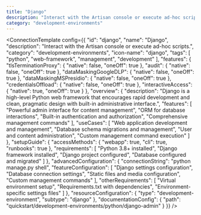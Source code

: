 ```yaml
---
title: "Django"
description: "Interact with the Artisan console or execute ad-hoc scripts."
category: "development-environments"
---
```



<ConnectionTemplate config={{
  "id": "django",
  "name": "Django",
  "description": "Interact with the Artisan console or execute ad-hoc scripts.",
  "category": "development-environments",
  "icon-name": "django",
  "tags": [
    "python",
    "web-framework",
    "management",
    "development"
  ],
  "features": {
    "tlsTerminationProxy": {
      "native": false,
      "oneOff": true
    },
    "audit": {
      "native": false,
      "oneOff": true
    },
    "dataMaskingGoogleDLP": {
      "native": false,
      "oneOff": true
    },
    "dataMaskingMSPresidio": {
      "native": false,
      "oneOff": true
    },
    "credentialsOffload": {
      "native": false,
      "oneOff": true
    },
    "interactiveAccess": {
      "native": true,
      "oneOff": true
    }
  },
  "overview": {
    "description": "Django is a high-level Python web framework that encourages rapid development and clean, pragmatic design with built-in administrative interface.",
    "features": [
      "Powerful admin interface for content management",
      "ORM for database interactions",
      "Built-in authentication and authorization",
      "Comprehensive management commands"
    ],
    "useCases": [
      "Web application development and management",
      "Database schema migrations and management",
      "User and content administration",
      "Custom management command execution"
    ]
  },
  "setupGuide": {
    "accessMethods": {
      "webapp": true,
      "cli": true,
      "runbooks": true
    },
    "requirements": [
      "Python 3.8+ installed",
      "Django framework installed",
      "Django project configured",
      "Database configured and migrated"
    ]
  },
  "advancedConfiguration": {
    "connectionString": "python manage.py shell",
    "featureConfiguration": [
      "Django settings configuration",
      "Database connection settings",
      "Static files and media configuration",
      "Custom management commands"
    ],
    "otherRequirements": [
      "Virtual environment setup",
      "Requirements.txt with dependencies",
      "Environment-specific settings files"
    ]
  },
  "resourceConfiguration": {
    "type": "development-environment",
    "subtype": "django"
  },
  "documentationConfig": {
    "path": "quickstart/development-environments/python/django-admin"
  }
}} />
